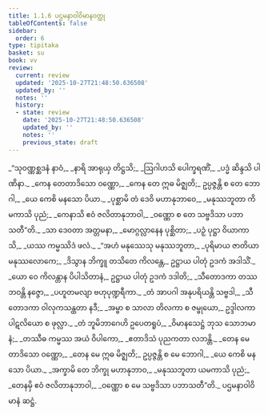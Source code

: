 ```yaml
---
title: 1.1.6 ပဌမနာဝါဝိမာနဝတ္ထု
tableOfContents: false
sidebar:
  order: 6
type: tipitaka
basket: su
book: vv
review:
  current: review
  updated: '2025-10-27T21:48:50.636508'
  updated_by: ''
  notes: ''
  history:
  - state: review
    date: '2025-10-27T21:48:50.636508'
    updated_by: ''
    notes: ''
    previous_state: draft
---
```



<ReviewStatus review={frontmatter.review} showDetails={true} />

<HypothesisAnnotation frontmatter={frontmatter} />

<DynamicBreadcrumb />

<Division number="43" book="vv" e="ch" v="19" p="6">

<Paragraph number="49" type="verses" book="vv">
_“သုဝဏ္ဏစ္ဆဒနံ နာဝံ,_  
_နာရိ အာရုယှ တိဋ္ဌသိ;_  
_ဩဂါဟသိ ပေါက္ခရဏိံ,_  
_ပဒ္မံ ဆိန္ဒသိ ပါဏိနာ._  

</Paragraph>

</Division>
<Division number="44" book="vv" e="ch" v="19" p="6">

<Paragraph number="50" type="verses" book="vv">
_ကေန တေတာဒိသော ဝဏ္ဏော,_  
_ကေန တေ ဣဓ မိဇ္ဈတိ;_  
ဥပ္ပဇ္ဇန္တိ စ တေ ဘောဂါ,_  
_ယေ ကေစိ မနသော ပိယာ._  

</Paragraph>

</Division>
<Division number="45" book="vv" e="ch" v="19" p="6">

<Paragraph number="51" type="verses" book="vv">
_ပုစ္ဆာမိ တံ ဒေဝိ မဟာနုဘာဝေ,_  
_မနုဿဘူတာ ကိမကာသိ ပုညံ;_  
_ကေနာသိ ဧဝံ ဇလိတာနုဘာဝါ,_  
_ဝဏ္ဏော စ တေ သဗ္ဗဒိသာ ပဘာသတီ”တိ._  

</Paragraph>

</Division>
<Division number="46" book="vv" e="ch" v="19" p="6">

<Paragraph number="52" type="verses" book="vv">
_သာ ဒေဝတာ အတ္တမနာ,_  
_မောဂ္ဂလ္လာနေန ပုစ္ဆိတာ;_  
_ပဉှံ ပုဋ္ဌာ ဝိယာကာသိ,_  
_ယဿ ကမ္မဿိဒံ ဖလံ._  

</Paragraph>

</Division>
<Division number="47" book="vv" e="ch" v="19" p="7">

<Paragraph number="53" type="verses" book="vv">
_“အဟံ မနုဿေသု မနုဿဘူတာ,_  
_ပုရိမာယ ဇာတိယာ မနုဿလောကေ;_  
_ဒိသွာန ဘိက္ခူ တသိတေ ကိလန္တေ,_  
ဥဋ္ဌာယ ပါတုံ ဥဒကံ အဒါသိံ._  

</Paragraph>

</Division>
<Division number="48" book="vv" e="ch" v="19" p="7">

<Paragraph number="54" type="verses" book="vv">
_ယော ဝေ ကိလန္တာန ပိပါသိတာနံ,_  
ဥဋ္ဌာယ ပါတုံ ဥဒကံ ဒဒါတိ;_  
_သီတောဒကာ တဿ ဘဝန္တိ နဇ္ဇော,_  
_ပဟူတမလျာ ဗဟုပုဏ္ဍရီကာ._  

</Paragraph>

</Division>
<Division number="49" book="vv" e="ch" v="19" p="7">

<Paragraph number="55" type="verses" book="vv">
_တံ အာပဂါ အနုပရိယန္တိ သဗ္ဗဒါ,_  
_သီတောဒကာ ဝါလုကသန္ထတာ နဒီ;_  
_အမ္ဗာ စ သာလာ တိလကာ စ ဇမ္ဗုယော,_  
ဥဒ္ဒါလကာ ပါဋလိယော စ ဖုလ္လာ._  

</Paragraph>

</Division>
<Division number="50" book="vv" e="ch" v="19" p="7">

<Paragraph number="56" type="verses" book="vv">
_တံ ဘူမိဘာဂေဟိ ဥပေတရူပံ,_  
_ဝိမာနသေဋ္ဌံ ဘုသ သောဘမာနံ;_  
_တဿီဓ ကမ္မဿ အယံ ဝိပါကော,_  
_ဧတာဒိသံ ပုညကတာ လဘန္တိ._  

</Paragraph>

</Division>
<Division number="51" book="vv" e="ch" v="19" p="7">

<Paragraph number="57" type="verses" book="vv">
_တေန မေတာဒိသော ဝဏ္ဏော,_  
_တေန မေ ဣဓ မိဇ္ဈတိ;_  
ဥပ္ပဇ္ဇန္တိ စ မေ ဘောဂါ,_  
_ယေ ကေစိ မနသော ပိယာ._  

</Paragraph>

</Division>
<Division number="52" book="vv" e="ch" v="19" p="7">

<Paragraph number="58" type="verses" book="vv">
_အက္ခာမိ တေ ဘိက္ခု မဟာနုဘာဝ,_  
_မနုဿဘူတာ ယမကာသိ ပုညံ;_  
_တေနမှိ ဧဝံ ဇလိတာနုဘာဝါ,_  
_ဝဏ္ဏော စ မေ သဗ္ဗဒိသာ ပဘာသတီ”တိ._  


</Paragraph>
</Division>

<Paragraph number="59" type="center" book="vv">
ပဌမနာဝါဝိမာနံ ဆဋ္ဌံ.
</Paragraph>